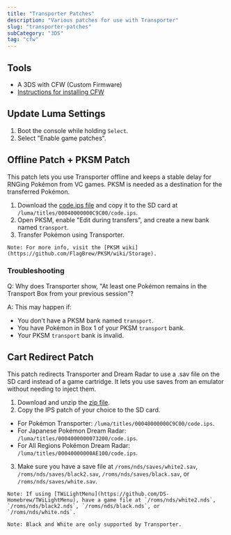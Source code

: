 ```yaml
---
title: "Transporter Patches"
description: "Various patches for use with Transporter"
slug: "transporter-patches"
subCategory: "3DS"
tag: "cfw"
---
```


## Tools

- A 3DS with CFW (Custom Firmware)
- [Instructions for installing CFW](https://3ds.hacks.guide/)

## Update Luma Settings

1. Boot the console while holding `Select`.
2. Select "Enable game patches".

## Offline Patch + PKSM Patch

This patch lets you use Transporter offline and keeps a stable delay for RNGing Pokémon from VC games. PKSM is needed as a destination for the transferred Pokémon.

1. Download the [code.ips file](https://github.com/zaksabeast/Transporter-Offline-Patch/releases) and copy it to the SD card at `/luma/titles/00040000000C9C00/code.ips`.
2. Open PKSM, enable "Edit during transfers", and create a new bank named `transport`.
3. Transfer Pokémon using Transporter.

```
Note: For more info, visit the [PKSM wiki](https://github.com/FlagBrew/PKSM/wiki/Storage).
```

### Troubleshooting

Q: Why does Transporter show, "At least one Pokémon remains in the Transport Box from your previous session"?

A: This may happen if:

- You don't have a PKSM bank named `transport`.
- You have Pokémon in Box 1 of your PKSM `transport` bank.
- Your PKSM `transport` bank is invalid.

## Cart Redirect Patch

This patch redirects Transporter and Dream Radar to use a .sav file on the SD card instead of a game cartridge. It lets you use saves from an emulator without needing to inject them.

1. Download and unzip the [zip file](https://github.com/zaksabeast/DreamRadarCartRedirect/releases).
2. Copy the IPS patch of your choice to the SD card.

- For Pokémon Transporter: `/luma/titles/00040000000C9C00/code.ips`.
- For Japanese Pokémon Dream Radar: `/luma/titles/0004000000073200/code.ips`.
- For All Regions Pokémon Dream Radar: `/luma/titles/00040000000AE100/code.ips`.

3. Make sure you have a save file at `/roms/nds/saves/white2.sav`, `/roms/nds/saves/black2.sav`, `/roms/nds/saves/black.sav`, or `/roms/nds/saves/white.sav`.

```
Note: If using [TWiLightMenu](https://github.com/DS-Homebrew/TWiLightMenu), have a game file at `/roms/nds/white2.nds`, `/roms/nds/black2.nds`, `/roms/nds/black.nds`, or `/roms/nds/white.nds`.
```

```
Note: Black and White are only supported by Transporter.
```
